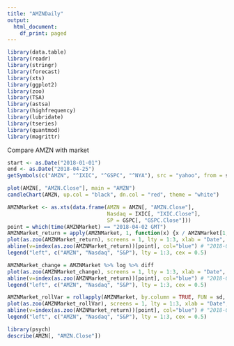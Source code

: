 ```yaml
---
title: "AMZNDaily"
output:
  html_document:
    df_print: paged
---
```

```r
library(data.table)
library(readr)
library(stringr)
library(forecast)
library(xts)
library(ggplot2)
library(zoo)
library(TSA)
library(astsa)
library(highfrequency)
library(lubridate)
library(tseries)
library(quantmod)
library(magrittr)
```

Compare AMZN with market
```r
start <- as.Date("2018-01-01")
end <- as.Date("2018-04-25")
getSymbols(c("AMZN", "^IXIC", "^GSPC", "^NYA"), src = "yahoo", from = start, to = end)

plot(AMZN[, "AMZN.Close"], main = "AMZN")
candleChart(AMZN, up.col = "black", dn.col = "red", theme = "white")
```
```r
AMZNMarket <- as.xts(data.frame(AMZN = AMZN[, "AMZN.Close"], 
                                Nasdaq = IXIC[, "IXIC.Close"],
                                SP = GSPC[, "GSPC.Close"]))
point = which(time(AMZNMarket) == "2018-04-02 GMT")
AMZNMarket_return = apply(AMZNMarket, 1, function(x) {x / AMZNMarket[1,]}) %>% t %>% as.xts
plot(as.zoo(AMZNMarket_return), screens = 1, lty = 1:3, xlab = "Date", ylab = "Return")
abline(v=index(as.zoo(AMZNMarket_return))[point], col="blue") # "2018-04-02 GMT"
legend("left", c("AMZN", "Nasdaq", "S&P"), lty = 1:3, cex = 0.5)

AMZNMarket_change = AMZNMarket %>% log %>% diff
plot(as.zoo(AMZNMarket_change), screens = 1, lty = 1:3, xlab = "Date", ylab = "Log Diff")
abline(v=index(as.zoo(AMZNMarket_return))[point], col="blue") # "2018-04-02 GMT"
legend("left", c("AMZN", "Nasdaq", "S&P"), lty = 1:3, cex = 0.5)

AMZNMarket_rollVar = rollapply(AMZNMarket, by.column = TRUE, FUN = sd, fill = NA, width = 3)
plot(as.zoo(AMZNMarket_rollVar), screens = 1, lty = 1:3, xlab = "Date", ylab = "Rolling SD")
abline(v=index(as.zoo(AMZNMarket_return))[point], col="blue") # "2018-04-02 GMT"
legend("left", c("AMZN", "Nasdaq", "S&P"), lty = 1:3, cex = 0.5)
```
```r
library(psych)
describe(AMZN[, "AMZN.Close"])
```




